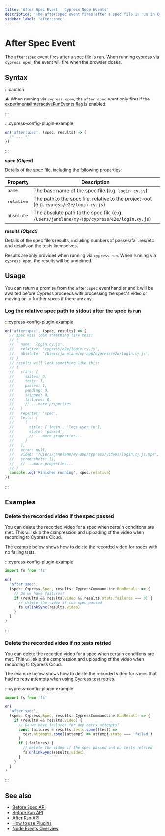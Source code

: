 ```yaml
---
title: 'After Spec Event | Cypress Node Events'
description: 'The after:spec event fires after a spec file is run in Cypress.'
sidebar_label: 'after:spec'
---
```


<ProductHeading product="app" />

# After Spec Event

The `after:spec` event fires after a spec file is run. When running cypress via
`cypress open`, the event will fire when the browser closes.

## Syntax

<WarningSetupNodeEvents />

:::caution

⚠️ When running via `cypress open`, the `after:spec` event only fires if the
[experimentalInteractiveRunEvents flag](/app/references/configuration#Experiments)
is enabled.

:::

:::cypress-config-plugin-example

```js
on('after:spec', (spec, results) => {
  /* ... */
})
```

:::

<Icon name="angle-right" /> **spec _(Object)_**

Details of the spec file, including the following properties:

| Property   | Description                                                                                |
| ---------- | ------------------------------------------------------------------------------------------ |
| `name`     | The base name of the spec file (e.g. `login.cy.js`)                                        |
| `relative` | The path to the spec file, relative to the project root (e.g. `cypress/e2e/login.cy.js`)   |
| `absolute` | The absolute path to the spec file (e.g. `/Users/janelane/my-app/cypress/e2e/login.cy.js`) |

<Icon name="angle-right" /> **results _(Object)_**

Details of the spec file's results, including numbers of passes/failures/etc and
details on the tests themselves.

Results are only provided when running via `cypress run`. When running via
`cypress open`, the results will be undefined.

## Usage

You can return a promise from the `after:spec` event handler and it will be
awaited before Cypress proceeds with processing the spec's video or moving on to
further specs if there are any.

### Log the relative spec path to stdout after the spec is run

:::cypress-config-plugin-example

```javascript
on('after:spec', (spec, results) => {
  // spec will look something like this:
  // {
  //   name: 'login.cy.js',
  //   relative: 'cypress/e2e/login.cy.js',
  //   absolute: '/Users/janelane/my-app/cypress/e2e/login.cy.js',
  // }
  // results will look something like this:
  // {
  //   stats: {
  //     suites: 0,
  //     tests: 1,
  //     passes: 1,
  //     pending: 0,
  //     skipped: 0,
  //     failures: 0,
  //     // ...more properties
  //   }
  //   reporter: 'spec',
  //   tests: [
  //     {
  //       title: ['login', 'logs user in'],
  //       state: 'passed',
  //       // ...more properties...
  //     }
  //   ],
  //   error: null,
  //   video: '/Users/janelane/my-app/cypress/videos/login.cy.js.mp4',
  //   screenshots: [],
  //   // ...more properties...
  // }
  console.log('Finished running', spec.relative)
})
```

:::

## Examples

### Delete the recorded video if the spec passed

You can delete the recorded video for a spec when certain conditions are met.
This will skip the compression and uploading of the video when recording to
Cypress Cloud.

The example below shows how to delete the recorded video for specs with no
failing tests.

:::cypress-config-plugin-example

```ts
import fs from 'fs'
```

```ts
on(
  'after:spec',
  (spec: Cypress.Spec, results: CypressCommandLine.RunResult) => {
    // Do we have failures?
    if (results && results.video && results.stats.failures === 0) {
      // delete the video if the spec passed
      fs.unlinkSync(results.video)
    }
  }
)
```

:::

### Delete the recorded video if no tests retried

You can delete the recorded video for a spec when certain conditions are met.
This will skip the compression and uploading of the video when recording to
Cypress Cloud.

The example below shows how to delete the recorded video for specs that had no
retry attempts when using Cypress [test retries](/app/guides/test-retries).

:::cypress-config-plugin-example

```ts
import fs from 'fs'
```

```ts
on(
  'after:spec',
  (spec: Cypress.Spec, results: CypressCommandLine.RunResult) => {
    if (results && results.video) {
      // Do we have failures for any retry attempts?
      const failures = results.tests.some((test) =>
        test.attempts.some((attempt) => attempt.state === 'failed')
      )
      if (!failures) {
        // delete the video if the spec passed and no tests retried
        fs.unlinkSync(results.video)
      }
    }
  }
)
```

:::

## See also

- [Before Spec API](/api/node-events/before-spec-api)
- [Before Run API](/api/node-events/before-run-api)
- [After Run API](/api/node-events/after-run-api)
- [How to use Plugins](/app/plugins/plugins-guide)
- [Node Events Overview](/api/node-events/overview)
